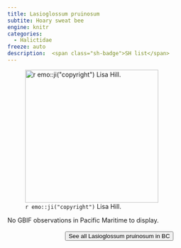 ```yaml
---
title: Lasioglossum pruinosum
subtite: Hoary sweat bee
engine: knitr
categories:
  - Halictidae
freeze: auto
description:  <span class="sh-badge">SH list</span>
---
```

![`r emo::ji("copyright")` Lisa Hill.](https://inaturalist-open-data.s3.amazonaws.com/photos/176449140/large.jpg){height=300}



No GBIF observations in Pacific Maritime to display.
<br><br>
<center>


<a href="https://www.zoology.ubc.ca/entomology/main/Hymenoptera/Halictidae/Lasioglossum%20pruinosum.php"><button type="button" class="btn btn-secondary">See all Lasioglossum pruinosum in BC <i class="fa-solid fa-arrow-up-right-from-square"></i> </button></a>
</center>
